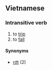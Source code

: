 ==Vietnamese==

===Intransitive verb===
#to [[trip#Verb|trip]]
#to [[fall#Verb|fall]]

====Synonyms====
*[[rớt]] (2)
